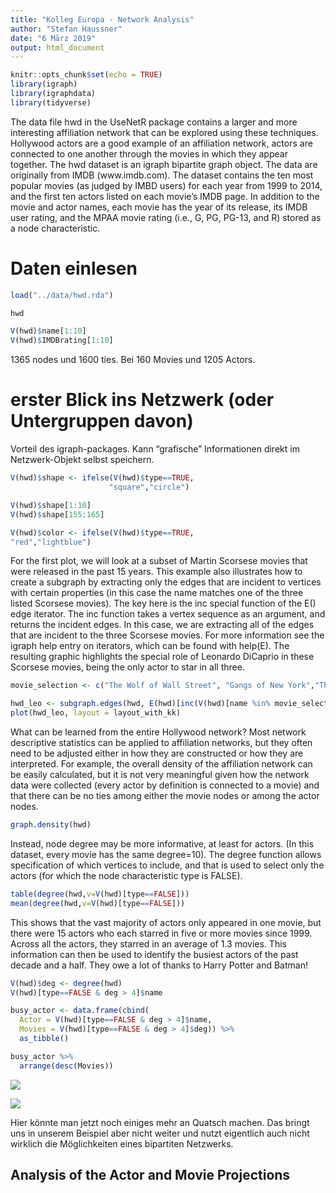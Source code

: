 ```yaml
---
title: "Kolleg Europa - Network Analysis"
author: "Stefan Haussner"
date: "6 März 2019"
output: html_document
---
```


```r
knitr::opts_chunk$set(echo = TRUE)
library(igraph)
library(igraphdata)
library(tidyverse)
```

The data file hwd in the UseNetR package contains a larger and more interesting
affiliation network that can be explored using these techniques. Hollywood actors
are a good example of an affiliation network, actors are connected to one another
through the movies in which they appear together. The hwd dataset is an igraph
bipartite graph object. The data are originally from IMDB (www.imdb.com).
The dataset contains the ten most popular movies (as judged by IMBD users) for each year from 1999 to 2014, and the first ten actors listed on each movie’s IMDB
page. In addition to the movie and actor names, each movie has the year of its release, its IMDB user rating, and the MPAA movie rating (i.e., G, PG, PG-13, and R)
stored as a node characteristic.

# Daten einlesen
```r
load("../data/hwd.rda")

hwd

V(hwd)$name[1:10]
V(hwd)$IMDBrating[1:10]

```

1365 nodes und 1600 ties. Bei 160 Movies und 1205 Actors.

# erster Blick ins Netzwerk (oder Untergruppen davon)

Vorteil des igraph-packages. Kann "grafische" Informationen direkt im Netzwerk-Objekt selbst speichern.

```r
V(hwd)$shape <- ifelse(V(hwd)$type==TRUE,
                      "square","circle")

V(hwd)$shape[1:10]
V(hwd)$shape[155:165]

V(hwd)$color <- ifelse(V(hwd)$type==TRUE,
"red","lightblue")
```

For the first plot, we will look at a subset of Martin Scorsese movies that were
released in the past 15 years. This example also illustrates how to create a subgraph by extracting only the edges that are incident to vertices with certain properties (in this case the name matches one of the three listed Scorsese movies). The key here is the inc special function of the E() edge iterator. The inc function takes a vertex sequence as an argument, and returns the incident edges. In this case, we are extracting all of the edges that are incident to the three Scorsese movies. For more information see the igraph help entry on iterators, which can be found with help(E). The resulting graphic highlights the special role of Leonardo DiCaprio in these Scorsese movies, being the only actor to star in all three.

```r
movie_selection <- c("The Wolf of Wall Street", "Gangs of New York","The Departed")

hwd_leo <- subgraph.edges(hwd, E(hwd)[inc(V(hwd)[name %in% movie_selection])])
plot(hwd_leo, layout = layout_with_kk)
```

What can be learned from the entire Hollywood network? Most network descriptive
statistics can be applied to affiliation networks, but they often need to be adjusted
either in how they are constructed or how they are interpreted. For example,
the overall density of the affiliation network can be easily calculated, but it is not
very meaningful given how the network data were collected (every actor by definition
is connected to a movie) and that there can be no ties among either the movie
nodes or among the actor nodes.

```r
graph.density(hwd)
```

Instead, node degree may be more informative, at least for actors. (In this dataset,
every movie has the same degree=10). The degree function allows specification
of which vertices to include, and that is used to select only the actors (for which the node characteristic type is FALSE).

```r
table(degree(hwd,v=V(hwd)[type==FALSE]))
mean(degree(hwd,v=V(hwd)[type==FALSE]))
```

This shows that the vast majority of actors only appeared in one movie, but there
were 15 actors who each starred in five or more movies since 1999. Across all the
actors, they starred in an average of 1.3 movies. This information can then be used
to identify the busiest actors of the past decade and a half. They owe a lot of thanks to Harry Potter and Batman!

```r
V(hwd)$deg <- degree(hwd)
V(hwd)[type==FALSE & deg > 4]$name
```


```r
busy_actor <- data.frame(cbind(
  Actor = V(hwd)[type==FALSE & deg > 4]$name,
  Movies = V(hwd)[type==FALSE & deg > 4]$deg)) %>% 
  as_tibble()

busy_actor %>% 
  arrange(desc(Movies))
```



![](https://media.giphy.com/media/26BRzozg4TCBXv6QU/giphy.gif)

![](https://media.giphy.com/media/uN5UYT8VnQ5UI/giphy.gif)

Hier könnte man jetzt noch einiges mehr an Quatsch machen. Das bringt uns in unserem Beispiel aber nicht weiter und nutzt eigentlich auch nicht wirklich die Möglichkeiten eines bipartiten Netzwerks.

## Analysis of the Actor and Movie Projections






